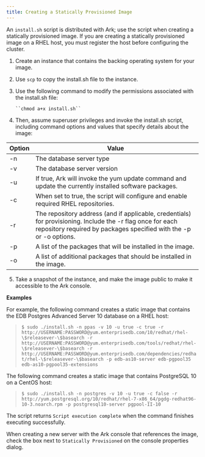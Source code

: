```yaml
---
title: Creating a Statically Provisioned Image
---
```


An `install.sh` script is distributed with Ark; use the script when
creating a statically provisioned image. If you are creating a
statically provisioned image on a RHEL host, you must register the host
before configuring the cluster.

1.  Create an instance that contains the backing operating system for
    your image.

2.  Use `scp` to copy the <span class="title-ref">install.sh</span> file
    to the instance.

3.  Use the following command to modify the permissions associated with
    the <span class="title-ref">install.sh</span> file:
    
        ``chmod a+x install.sh``

4.  Then, assume superuser privileges and invoke the install.sh script,
    including command options and values that specify details about the
    image:

| Option | Value                                                                                                                                                                            |
| ------ | -------------------------------------------------------------------------------------------------------------------------------------------------------------------------------- |
| \-n    | The database server type                                                                                                                                                         |
| \-v    | The database server version                                                                                                                                                      |
| \-u    | If true, Ark will invoke the yum update command and update the currently installed software packages.                                                                            |
| \-c    | When set to true, the script will configure and enable required RHEL repositories.                                                                                               |
| \-r    | The repository address (and if applicable, credentials) for provisioning. Include the -r flag once for each repository required by packages specified with the -p or -o options. |
| \-p    | A list of the packages that will be installed in the image.                                                                                                                      |
| \-o    | A list of additional packages that should be installed in the image.                                                                                                             |

5.  Take a snapshot of the instance, and make the image public to make
    it accessible to the Ark console.

**Examples**

For example, the following command creates a static image that contains
the EDB Postgres Advanced Server 10 database on a RHEL host:

> `$ sudo ./install.sh -n ppas -v 10 -u true -c true -r
> http://USERNAME:PASSWORD@yum.enterprisedb.com/10/redhat/rhel-\$releasever-\$basearch
> -r
> http://USERNAME:PASSWORD@yum.enterprisedb.com/tools/redhat/rhel-\$releasever-\$basearch
> -r
> http://USERNAME:PASSWORD@yum.enterprisedb.com/dependencies/redhat/rhel-\$releasever-\$basearch
> -p edb-as10-server edb-pgpool35 edb-as10-pgpool35-extensions`

The following command creates a static image that contains PostgreSQL 10
on a CentOS host:

> `$ sudo ./install.sh -n postgres -v 10 -u true -c false -r
> http://yum.postgresql.org/10/redhat/rhel-7-x86_64/pgdg-redhat96-10-3.noarch.rpm
> -p postgresql10-server pgpool-II-10`

The script returns `Script execution complete` when the command finishes
executing successfully.

When creating a new server with the Ark console that references the
image, check the box next to `Statically Provisioned` on the console
properties dialog.
